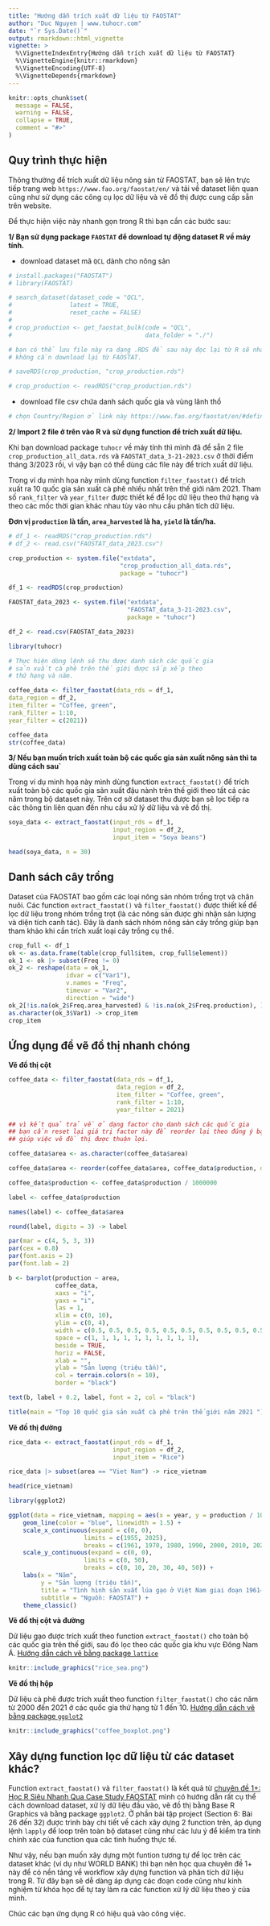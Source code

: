 ```yaml
---
title: "Hướng dẫn trích xuất dữ liệu từ FAOSTAT"
author: "Duc Nguyen | www.tuhocr.com"
date: "`r Sys.Date()`"
output: rmarkdown::html_vignette
vignette: >
  %\VignetteIndexEntry{Hướng dẫn trích xuất dữ liệu từ FAOSTAT}
  %\VignetteEngine{knitr::rmarkdown}
  %\VignetteEncoding{UTF-8}
  %\VignetteDepends{rmarkdown}
---
```


```r
knitr::opts_chunk$set(
  message = FALSE, 
  warning = FALSE,
  collapse = TRUE,
  comment = "#>"
)
```

## Quy trình thực hiện

Thông thường để trích xuất dữ liệu nông sản từ FAOSTAT, bạn sẽ lên trực tiếp trang web `https://www.fao.org/faostat/en/` và tải về dataset liên quan cũng như sử dụng các công cụ lọc dữ liệu và vẽ đồ thị được cung cấp sẵn trên website.

Để thực hiện việc này nhanh gọn trong R thì bạn cần các bước sau:

**1/ Bạn sử dụng package `FAOSTAT` để download tự động dataset R về máy tính.** 

* download dataset mã `QCL` dành cho nông sản

```r
# install.packages("FAOSTAT")
# library(FAOSTAT)

# search_dataset(dataset_code = "QCL",
#                latest = TRUE, 
#                reset_cache = FALSE)
# 
# crop_production <- get_faostat_bulk(code = "QCL", 
#                                     data_folder = "./")

# bạn có thể lưu file này ra dạng .RDS để sau này đọc lại từ R sẽ nhanh hơn,
# không cần download lại từ FAOSTAT.

# saveRDS(crop_production, "crop_production.rds")

# crop_production <- readRDS("crop_production.rds")
```

* download file csv chứa danh sách quốc gia và vùng lãnh thổ

```r
# chọn Country/Region ở link này https://www.fao.org/faostat/en/#definitions
```

**2/ Import 2 file ở trên vào R và sử dụng function để trích xuất dữ liệu.**

Khi bạn download package `tuhocr` về máy tính thì mình đã để sẵn 2 file `crop_production_all_data.rds` và `FAOSTAT_data_3-21-2023.csv` ở thời điểm tháng 3/2023 rồi, vì vậy bạn có thể dùng các file này để trích xuất dữ liệu.

Trong ví dụ minh họa này mình dùng function `filter_faostat()` để trích xuất ra 10 quốc gia sản xuất cà phê nhiều nhất trên thế giới năm 2021. Tham số `rank_filter` và `year_filter` được thiết kế để lọc dữ liệu theo thứ hạng và theo các mốc thời gian khác nhau tùy vào nhu cầu phân tích dữ liệu.

**Đơn vị `production` là tấn, `area_harvested` là ha, `yield` là tấn/ha.**

```r
# df_1 <- readRDS("crop_production.rds")
# df_2 <- read.csv("FAOSTAT_data_2023.csv")

crop_production <- system.file("extdata",
                               "crop_production_all_data.rds",
                               package = "tuhocr")

df_1 <- readRDS(crop_production)

FAOSTAT_data_2023 <- system.file("extdata",
                                 "FAOSTAT_data_3-21-2023.csv", 
                                 package = "tuhocr")

df_2 <- read.csv(FAOSTAT_data_2023)

library(tuhocr)

# Thực hiện dòng lệnh sẽ thu được danh sách các quốc gia
# sản xuất cà phê trên thế giới được sắp xếp theo
# thứ hạng và năm.

coffee_data <- filter_faostat(data_rds = df_1,
data_region = df_2,
item_filter = "Coffee, green",
rank_filter = 1:10,
year_filter = c(2021))

coffee_data
str(coffee_data)
```

**3/ Nếu bạn muốn trích xuất toàn bộ các quốc gia sản xuất nông sản thì ta dùng cách sau`**

Trong ví dụ minh họa này mình dùng function `extract_faostat()` để trích xuất toàn bộ các quốc gia sản xuất đậu nành trên thế giới theo tất cả các năm trong bộ dataset này. Trên cơ sở dataset thu được bạn sẽ lọc tiếp ra các thông tin liên quan đến nhu cầu xử lý dữ liệu và vẽ đồ thị.

```r
soya_data <- extract_faostat(input_rds = df_1,
                             input_region = df_2,
                             input_item = "Soya beans")

head(soya_data, n = 30)
```

## Danh sách cây trồng

Dataset của FAOSTAT bao gồm các loại nông sản nhóm trồng trọt và chăn nuôi. Các function `extract_faostat()` và `filter_faostat()` được thiết kế để lọc dữ liệu trong nhóm trồng trọt (là các nông sản được ghi nhận sản lượng và diện tích canh tác). Đây là danh sách nhóm nông sản cây trồng giúp bạn tham khảo khi cần trích xuất loại cây trồng cụ thể.

```r
crop_full <- df_1
ok <- as.data.frame(table(crop_full$item, crop_full$element))
ok_1 <- ok |> subset(Freq != 0)
ok_2 <- reshape(data = ok_1,
                idvar = c("Var1"),
                v.names = "Freq",
                timevar = "Var2",
                direction = "wide")
ok_2[!is.na(ok_2$Freq.area_harvested) & !is.na(ok_2$Freq.production), ] -> ok_3
as.character(ok_3$Var1) -> crop_item
crop_item
```

## Ứng dụng để vẽ đồ thị nhanh chóng

**Vẽ đồ thị cột**

```r
coffee_data <- filter_faostat(data_rds = df_1,
                              data_region = df_2,
                              item_filter = "Coffee, green",
                              rank_filter = 1:10,
                              year_filter = 2021)

## vì kết quả trả về ở dạng factor cho danh sách các quốc gia
## bạn cần reset lại giá trị factor này để reorder lại theo đúng ý bạn muốn
## giúp việc vẽ đồ thị được thuận lợi.

coffee_data$area <- as.character(coffee_data$area)

coffee_data$area <- reorder(coffee_data$area, coffee_data$production, decreasing = TRUE)

coffee_data$production <- coffee_data$production / 1000000

label <- coffee_data$production

names(label) <- coffee_data$area

round(label, digits = 3) -> label

par(mar = c(4, 5, 3, 3))
par(cex = 0.8)
par(font.axis = 2)
par(font.lab = 2)

b <- barplot(production ~ area,
             coffee_data,
             xaxs = "i",
             yaxs = "i",
             las = 1,
             xlim = c(0, 10),
             ylim = c(0, 4),
             width = c(0.5, 0.5, 0.5, 0.5, 0.5, 0.5, 0.5, 0.5, 0.5, 0.5),
             space = c(1, 1, 1, 1, 1, 1, 1, 1, 1, 1),
             beside = TRUE,
             horiz = FALSE,
             xlab = "",
             ylab = "Sản lượng (triệu tấn)",
             col = terrain.colors(n = 10),
             border = "black")

text(b, label + 0.2, label, font = 2, col = "black")

title(main = "Top 10 quốc gia sản xuất cà phê trên thế giới năm 2021 ")
```

**Vẽ đồ thị đường**

```r
rice_data <- extract_faostat(input_rds = df_1,
                             input_region = df_2,
                             input_item = "Rice")

rice_data |> subset(area == "Viet Nam") -> rice_vietnam

head(rice_vietnam)

library(ggplot2)

ggplot(data = rice_vietnam, mapping = aes(x = year, y = production / 1000000)) +
    geom_line(color = "blue", linewidth = 1.5) +
    scale_x_continuous(expand = c(0, 0), 
                     limits = c(1955, 2025), 
                     breaks = c(1961, 1970, 1980, 1990, 2000, 2010, 2021)) +
    scale_y_continuous(expand = c(0, 0), 
                     limits = c(0, 50), 
                     breaks = c(0, 10, 20, 30, 40, 50)) +
    labs(x = "Năm", 
         y = "Sản lượng (triệu tấn)", 
         title = "Tình hình sản xuất lúa gạo ở Việt Nam giai đoạn 1961–2021",
         subtitle = "Nguồn: FAOSTAT") + 
    theme_classic()
```

**Vẽ đồ thị cột và đường**

Dữ liệu gạo được trích xuất theo function `extract_faostat()` cho toàn bộ các quốc gia trên thế giới, sau đó lọc theo các quốc gia khu vực Đông Nam Á. [Hướng dẫn cách vẽ bằng package `lattice`](https://www.tuhocr.com/blog/huong-dan-ve-do-thi-hai-truc-tung-bang-package-lattice)

```r
knitr::include_graphics("rice_sea.png")
```

**Vẽ đồ thị hộp**

Dữ liệu cà phê được trích xuất theo function `filter_faostat()` cho các năm từ 2000 đến 2021 ở các quốc gia thứ hạng từ 1 đến 10. [Hướng dẫn cách vẽ bằng package `ggplot2`](https://www.tuhocr.com/blog/huong-dan-ve-do-thi-boxplot-co-chen-gia-tri-trung-binh)

```r
knitr::include_graphics("coffee_boxplot.png")
```

## Xây dựng function lọc dữ liệu từ các dataset khác?

Function `extract_faostat()` và `filter_faostat()` là kết quả từ [chuyên đề 1+: Học R Siêu Nhanh Qua Case Study FAOSTAT](https://www.tuhocr.com/r-courses/r-crash-course) mình có hướng dẫn rất cụ thể cách download dataset, xử lý dữ liệu đầu vào, vẽ đồ thị bằng Base R Graphics và bằng package `ggplot2`. Ở phần bài tập project (Section 6: Bài 26 đến 32) được trình bày chi tiết về cách xây dựng 2 function trên, áp dụng lệnh `lapply` để loop trên toàn bộ dataset cũng như các lưu ý để kiểm tra tính chính xác của function qua các tình huống thực tế.

Như vậy, nếu bạn muốn xây dựng một funtion tương tự để lọc trên các dataset khác (ví dụ như WORLD BANK) thì bạn nên học qua chuyên đề 1+ này để có nền tảng về workflow xây dựng function và phân tích dữ liệu trong R. Từ đây bạn sẽ dễ dàng áp dụng các đoạn code cũng như kinh nghiệm từ khóa học để tự tay làm ra các function xử lý dữ liệu theo ý của mình.

Chúc các bạn ứng dụng R có hiệu quả vào công việc.
